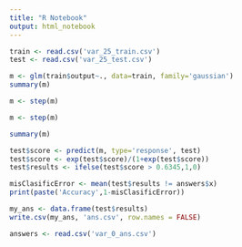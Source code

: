 ---
title: "R Notebook"
output: html_notebook
---

```{r}
train <- read.csv('var_25_train.csv')
test <- read.csv('var_25_test.csv')
```

```{r}
m <- glm(train$output~., data=train, family='gaussian')
summary(m)
```

```{r}
m <- step(m)
```

```{r}
m <- step(m)
```

```{r}
summary(m)
```



```{r}
test$score <- predict(m, type='response', test)
test$score <- exp(test$score)/(1+exp(test$score))
test$results <- ifelse(test$score > 0.6345,1,0)
```

```{r}
misClasificError <- mean(test$results != answers$x)
print(paste('Accuracy',1-misClasificError))
```


```{r}
my_ans <- data.frame(test$results)
write.csv(my_ans, 'ans.csv', row.names = FALSE)
```

```{r}
answers <- read.csv('var_0_ans.csv')
```

